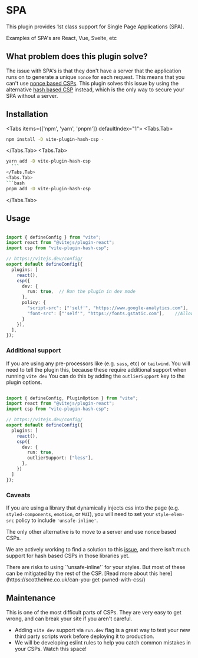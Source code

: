 
# SPA 

This plugin provides 1st class support for Single Page Applications (SPA).

<Callout type="info">
Examples of SPA's are React, Vue, Svelte, etc
</Callout>

## What problem does this plugin solve?
The issue with SPA's is that they don't have a server that the application runs on to generate a unique `nonce` for each request. This means that you can't use [nonce based CSPs](https://content-security-policy.com/nonce/). 
This plugin solves this issue by using the alternative [hash based CSP](https://content-security-policy.com/hash/) instead, which is the only way to secure your SPA without a server.

## Installation

<Tabs items={['npm', 'yarn', 'pnpm']} defaultIndex="1">
  <Tabs.Tab>
  ```bash
npm install -D vite-plugin-hash-csp -
  ```
  </Tabs.Tab>
  <Tabs.Tab>
  ```bash 
yarn add -D vite-plugin-hash-csp
    ```
  </Tabs.Tab>
  <Tabs.Tab>
  ```bash
pnpm add -D vite-plugin-hash-csp
  ```
  </Tabs.Tab>
</Tabs>


## Usage

```ts

import { defineConfig } from "vite";
import react from "@vitejs/plugin-react";
import csp from "vite-plugin-hash-csp";

// https://vitejs.dev/config/
export default defineConfig({
  plugins: [
    react(),
    csp({
      dev: {
        run: true,  // Run the plugin in dev mode
      },   
      policy: {
        "script-src": ["'self'", "https://www.google-analytics.com"],    //Allow google analytics to run
        "font-src": ["'self'", "https://fonts.gstatic.com"],    //Allows fonts from Google to load
      }
    }),
  ],
});

```

### Additional support

If you are using any pre-processors like (e.g. `sass`, etc) or `tailwind`. You will need to tell the plugin this, because these require additional support when running `vite dev`
You can do this by adding the `outlierSupport` key to the plugin options. 

```ts

import { defineConfig, PluginOption } from "vite";
import react from "@vitejs/plugin-react";
import csp from "vite-plugin-hash-csp";

// https://vitejs.dev/config/
export default defineConfig({
  plugins: [
    react(),
    csp({
      dev: {
        run: true,
        outlierSupport: ["less"], 
      },
    })
  ]
});

```


### Caveats

If you are using a library that dynamically injects css into the page (e.g. `styled-components`, `emotion`, or `MUI`), you will need to set your `style-elem-src` policy to include `'unsafe-inline'`.

The only other alternative is to move to a server and use nonce based CSPs.

We are actively working to find a solution to this [issue](https://github.com/RockiRider/vite-plugin-hash-csp/issues/2), and there isn't much support for hash based CSPs in those libraries yet.

<Callout type="warning">
    There are risks to using `'unsafe-inline'` for your styles. But most of these can be mitigated by the rest of the CSP. [Read more about this here](https://scotthelme.co.uk/can-you-get-pwned-with-css/)
</Callout>


## Maintenance 

This is one of the most difficult parts of CSPs. They are very easy to get wrong, and can break your site if you aren't careful.
- Adding `vite dev` support via `run.dev` flag is a great way to test your new third party scripts work before deploying it to production.
- We will be developing eslint rules to help you catch common mistakes in your CSPs. Watch this space!

